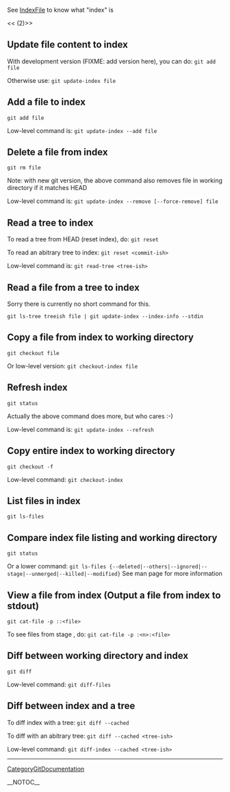 See [[IndexFile]] to know what "index" is

<<<!-- ! TOC here -->(2)>>

== Update file content to index ==

With development version (FIXME: add version here), you can do:
<code><nowiki>git add file</nowiki></code>

Otherwise use:
<code><nowiki>git update-index file</nowiki></code>

== Add a file to index ==
<code><nowiki>git add file</nowiki></code>

Low-level command is:
<code><nowiki>git update-index --add file</nowiki></code>

== Delete a file from index ==
<code><nowiki>git rm file</nowiki></code>

Note: with new git version, the above command also removes file in working directory if it matches HEAD

Low-level command is:
<code><nowiki>git update-index --remove [--force-remove] file</nowiki></code>

== Read a tree to index ==
To read a tree from HEAD (reset index), do:
<code><nowiki>git reset</nowiki></code>

To read an abitrary tree to index:
<code><nowiki>git reset <commit-ish></nowiki></code>

Low-level command is:
<code><nowiki>git read-tree <tree-ish></nowiki></code>

== Read a file from a tree to index ==
Sorry there is currently no short command for this.

<code><nowiki>git ls-tree treeish file | git update-index --index-info --stdin</nowiki></code>

== Copy a file from index to working directory ==
<code><nowiki>git checkout file</nowiki></code>

Or low-level version:
<code><nowiki>git checkout-index file</nowiki></code>

== Refresh index ==
<code><nowiki>git status</nowiki></code>

Actually the above command does more, but who cares :-)

Low-level command is:
<code><nowiki>git update-index --refresh</nowiki></code>

== Copy entire index to working directory ==
<code><nowiki>git checkout -f</nowiki></code>

Low-level command:
<code><nowiki>git checkout-index</nowiki></code>

== List files in index ==
<code><nowiki>git ls-files</nowiki></code>

== Compare index file listing and working directory ==
<code><nowiki>git status</nowiki></code>

Or a lower command:
<code><nowiki>git ls-files {--deleted|--others|--ignored|--stage|--unmerged|--killed|--modified} </nowiki></code>
See man page for more information

== View a file from index (Output a file from index to stdout) ==
<code><nowiki>git cat-file -p ::<file></nowiki></code>

To see files from stage <n>, do:
<code><nowiki>git cat-file -p :<n>:<file></nowiki></code>

== Diff between working directory and index ==
<code><nowiki>git diff</nowiki></code>

Low-level command:
<code><nowiki>git diff-files</nowiki></code>

== Diff between index and a tree ==
To diff index with a tree:
<code><nowiki>git diff --cached</nowiki></code>

To diff with an abitrary tree:
<code><nowiki>git diff --cached <tree-ish></nowiki></code>

Low-level command:
<code><nowiki>git diff-index --cached <tree-ish></nowiki></code>

----
[[CategoryGitDocumentation]]

__NOTOC__